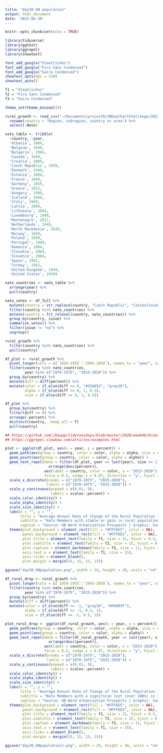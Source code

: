 ```yaml
---
title: "day30 UN population"
output: html_document
date: '2022-04-30'
---
```


```r
knitr::opts_chunk$set(echo = TRUE)
```

```r
library(tidyverse)
library(ggtext)
library(ggrepel)
library(showtext)

font_add_google("Staatliches")
font_add_google("Fira Sans Condensed")
font_add_google("Saira Condensed")
showtext_opts(dpi = 320)
showtext_auto()

f1 = "Staatliches"
f2 = "Fira Sans Condensed"
f3 = "Saira Condensed"

theme_set(theme_minimal())
```

```r
rural_growth <- read_csv("~/Documents/projectR/30DayChartChallenge/2022/day30_UNpopulation/data/WUP2018-F07-Rural_Growth_Rate.csv") %>% 
  rename(country = "Region, subregion, country or area") %>% 
  select(-Note)
```

```r
nato_table <- tribble(
  ~country, ~year,
  'Albania', 2009,
  'Belgium', 1949,
  'Bulgaria', 2004,
  'Canada', 1949,
  'Croatia', 2009,
  'Czech Republic', 1999, 
  'Denmark', 1949,
  'Estonia', 2004,
  'France', 1949,
  'Germany', 1955,
  'Greece', 1952,
  'Hungary', 1999,
  'Iceland', 1949,
  'Italy', 1949,
  'Latvia', 2004,
  'Lithuania', 2004,
  'Luxembourg', 1949,
  'Montenegro', 2017,
  'Netherlands', 1949,
  'North Macedonia', 2020,
  'Norway', 1949,
  'Poland', 1999,
  'Portugal', 1949,
  'Romania', 2004,
  'Slovakia', 2004,
  'Slovenia', 2004,
  'Spain', 1982,
  'Turkey', 1952,
  'United Kingdom', 1949,
  'United States', 1949)

nato_countries <- nato_table %>% 
  arrange(year) %>% 
  pull(country)

nato_votes <- df_full %>% 
  mutate(country = str_replace(country, "Czech Republic", "Czechoslovakia")) %>% 
  filter(country %in% nato_countries) %>% 
  mutate(country = fct_relevel(country, nato_countries)) %>% 
  group_by(country, issue) %>% 
  summarize_votes() %>% 
  filter(issue != "na") %>% 
  ungroup()

rural_growth %>% 
  filter(country %in% nato_countries) %>% 
  pull(country)
```

```r
df_plot <- rural_growth %>% 
  pivot_longer(cols = c(`1950-1955`:`2045-2050`), names_to = "year", values_to = "percent") %>% 
  filter(country %in% nato_countries,
         year %in% c("1970-1975", "2015-2020")) %>% 
  group_by(country) %>% 
  mutate(diff = diff(percent)) %>% 
  mutate(color = if_else(diff >= 0, "#32A852", "gray10"),
         alpha = if_else(diff >= 0, 1, 0.3),
         size = if_else(diff >= 0, 1, 0.5))

df_plot %>% 
  group_by(country) %>% 
  filter(diff >= 0) %>% 
  arrange(-percent) %>% 
  distinct(country, .keep_all = T)
  pull(country)
```


```r
## https://github.com/jkaupp/tidytuesdays/blob/master/2020/week46/R/analysis.R
## https://ggrepel.slowkow.com/articles/examples.html

plot <- ggplot(df_plot, aes(x = year, y = percent)) +
  geom_path(aes(group = country, color = color, alpha = alpha, size = size)) +
  geom_point(aes(group = country, color = color, alpha = alpha)) +
  geom_text_repel(data = filter(df_plot, year == last(year), size == 1) %>% 
                    arrange(desc(percent)), 
                  aes(label = country, color = color, x = "2015-2020"),  family = f2, size = 4.5,
                  force = 0.5, nudge_x = 0.07, direction = "y", hjust = 0, segment.size = 0.2, segment.curvature = -0.1) +
  scale_x_discrete(breaks = c("1970-1975", "2015-2020"),
                   limits = c("1970-1975", "2015-2020")) +
  scale_y_continuous(expand = c(0.01, 0),
                     labels = scales::percent) +
  scale_color_identity() +
  scale_alpha_identity() +
  scale_size_identity() +
  labs(x = "", y = "",
       title = "Average Annual Rate of Change of the Rural Population in Nato Members",
       subtitle = "Nato Members with stable or gain in rural population 1970 - 2020",
       caption = "Source: UN Word Urbanization Prospects | Graphic: Sung Inkyung") +
  theme(plot.background = element_rect(fill = "#FFF6E5", color = NA),
        panel.background = element_rect(fill = "#FFF6E5", color = NA),
        plot.title = element_text(family = f1, size = 21, hjust = 0.5,  margin = margin(b = 7)),
        plot.subtitle = element_text(family = f2, size = 15, hjust = 0.5, margin = margin(b = 7)),
        plot.caption = element_markdown(family = f3, size = 11, hjust = 0.5, color = "gray35", margin = margin(t = 20)),
        axis.text.x = element_text(family = f1, size = 15),
        axis.ticks = element_blank(),
        plot.margin = margin(15, 15, 15, 15))

ggsave("day30_UNpopulation.png", width = 24, height = 30, units = "cm")
```

```r
df_rural_drop <- rural_growth %>% 
  pivot_longer(cols = c(`1950-1955`:`2045-2050`), names_to = "year", values_to = "percent") %>% 
  filter(country %in% nato_countries,
         year %in% c("1970-1975", "2015-2020")) %>% 
  group_by(country) %>% 
  mutate(diff = diff(percent)) %>% 
  mutate(color = if_else(diff >= -1, "gray10", "#FA003F"),
         alpha = if_else(diff >= -1, 0.3, 1),
         size = if_else(diff >= -1, 0.5, 1))

plot_rural_drop <- ggplot(df_rural_growth, aes(x = year, y = percent)) +
  geom_path(aes(group = country, color = color, alpha = alpha, size = size)) +
  geom_point(aes(group = country, color = color, alpha = alpha)) +
  geom_text_repel(data = filter(df_rural_growth, year == last(year), size == 1) %>% 
                    arrange(desc(percent)), 
                  aes(label = country, color = color, x = "2015-2020"),  family = f2, size = 4.5,
                  force = 0.5, nudge_x = 0.07, direction = "y", hjust = 0, segment.size = 0.2, segment.curvature = -0.1) +
  scale_x_discrete(breaks = c("1970-1975", "2015-2020"),
                   limits = c("1970-1975", "2015-2020")) +
  scale_y_continuous(expand = c(0.01, 0),
                     labels = scales::percent) +
  scale_color_identity() +
  scale_alpha_identity() +
  scale_size_identity() +
  labs(x = "", y = "",
       title = "Average Annual Rate of Change of the Rural Population in Nato Members",
       subtitle = "Nato Members with a significan lost (over 100%) in rural population 1970 - 2020",
       caption = "Source: UN Word Urbanization Prospects | Graphic: Sung Inkyung") +
  theme(plot.background = element_rect(fill = "#FFF6E5", color = NA),
        panel.background = element_rect(fill = "#FFF6E5", color = NA),
        plot.title = element_text(family = f1, size = 21, hjust = 0.5,  margin = margin(b = 7)),
        plot.subtitle = element_text(family = f2, size = 15, hjust = 0.5, margin = margin(b = 7)),
        plot.caption = element_markdown(family = f3, size = 11, hjust = 0.5, color = "gray35", margin = margin(t = 20)),
        axis.text.x = element_text(family = f1, size = 15),
        axis.ticks = element_blank(),
        plot.margin = margin(15, 15, 15, 15))

ggsave("day30_UNpopulation1.png", width = 24, height = 30, units = "cm")

```

